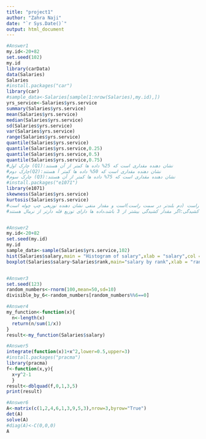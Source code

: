 ---
title: "project1"
author: "Zahra Naji"
date: "`r Sys.Date()`"
output: html_document
---
```{r}


#Answer1
my.id<-20+82
set.seed(102)
my.id
library(carData)
data(Salaries)
Salaries
#install.packages("car")
library(car)
#sample_data<-Salaries[sample(1:nrow(Salaries),my.id),])
yrs_service<-Salaries$yrs.service
summary(Salaries$yrs.service)
mean(Salaries$yrs.service) 
median(Salaries$yrs.service)
sd(Salaries$yrs.service)
var(Salaries$yrs.service)
range(Salaries$yrs.service)
quantile(Salaries$yrs.service)
quantile(Salaries$yrs.service,0.25)
quantile(Salaries$yrs.service,0.5)
quantile(Salaries$yrs.service,0.75)
#چارک اول (Q1):نشان دهنده مقداری است که 25% داده ها کمتر از آن هستند
#چارک دوم(Q2):نشان دهنده مقداری است که 50% داده ها کمتر آ هستند 
#چارک سوم (Q3):نشان دهنده مقداری است که 75% داده ها کمتر از آن هستند
#install.packages("e1071")
library(e1071)
skewness(Salaries$yrs.service)
kurtosis(Salaries$yrs.service)
#چولگی:اگر مقدار مثبت باشد،نشان دهنده چوله به راست (دم بلندتر در سمت راست)است و مقدار منفی نشان دهنده توزیعی چپ چوله است 
#کشیدگی:اگر مقدار کشیدگی بیشتر از 3 باشد،داده ها دارای توزیع قله دارتر از نرمال هستند



```

```{r}


#Answer2
my.id<-20+82
set.seed(my.id)
my.id
sample_data<-sample(Salaries$yrs.service,102)
hist(Salaries$salary,main = "Histogram of salary",xlab = "salary",col ="pink" )
boxplot(Salaries$salary~Salaries$rank,main="salary by rank",xlab = "rank",ylab="salary",col="brown")



```

```{r}


#Answer3
set.seed(123)
random_numbers<-rnorm(100,mean=50,sd=10)
divisible_by_6<-random_numbers[random_numbers%%6==0]


```

```{r}


#Answer4
my_function<-function(x){
  n<-length(x)
  return(n/sum(1/x))
}
result<-my_function(Salaries$salary)


```

```{r}


#Answer5
integrate(function(x)1+x^2,lower=0.5,upper=3)
#install.packages("pracma")
library(pracma)
f<-function(x,y){
  x+y^2-1
  }
result<-dblquad(f,0,1,3,5)
print(result)


```

```{r}


#Answer6
A<-matrix(c(1,2,4,6,1,3,9,5,3),nrow=3,byrow="True")
det(A)
solve(A)
#diag(A)<-C(0,0,0)
A


```

